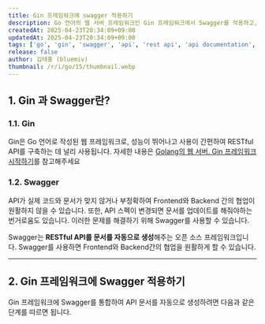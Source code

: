 ```yaml
---
title: Gin 프레임워크에 swagger 적용하기
description: Go 언어의 웹 서버 프레임워크인 Gin 프레임워크에서 Swagger를 적용하고, 활용하여 REST API 문서를 자동으로 생성하고 관리하는 방법에 대해 설명합니다.
createdAt: 2025-04-23T20:34:09+09:00
updatedAt: 2025-04-23T20:34:09+09:00
tags: ['go', 'gin', 'swagger', 'api', 'rest api', 'api documentation', 'be']
release: false
author: 김태홍 (bluemiv)
thumbnail: /r/i/go/15/thumbnail.webp
---
```


## 1. Gin 과 Swagger란?

### 1.1. Gin

Gin은 Go 언어로 작성된 웹 프레임워크로, 성능이 뛰어나고 사용이 간편하여 RESTful API를 구축하는 데 널리 사용됩니다. 자세한 내용은 [Golang의 웹 서버, Gin 프레임워크 시작하기](/blog/go/13)를 참고해주세요

### 1.2. Swagger

API가 실제 코드와 문서가 맞지 않거나 부정확하여 Frontend와 Backend 간의 협업이 원활하지 않을 수 있습니다. 또한, API 스펙이 변경되면 문서를 업데이트를 해줘야하는 번거로움도 있습니다.
이러한 문제를 해결하기 위해 Swagger를 사용할 수 있습니다.

Swagger는 **RESTful API를 문서를 자동으로 생성**해주는 오픈 소스 프레임워크입니다. Swagger를 사용하면 Frontend와 Backend간의 협업을 원활하게 할 수 있습니다.

---

## 2. Gin 프레임워크에 Swagger 적용하기

Gin 프레임워크에 Swagger를 통합하여 API 문서를 자동으로 생성하려면 다음과 같은 단계를 따르면 됩니다.
